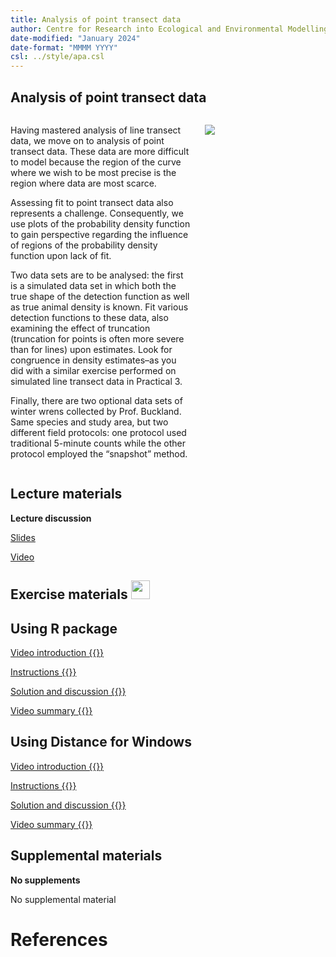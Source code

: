 ```yaml
---
title: Analysis of point transect data
author: Centre for Research into Ecological and Environmental Modelling <br> **University of St Andrews**
date-modified: "January 2024"
date-format: "MMMM YYYY"
csl: ../style/apa.csl
---
```


## Analysis of point transect data


::: columns

::: {.column width="60%"}
Having mastered analysis of line transect data, we move on to analysis of point transect data.  These data are more difficult to model because the region of the curve where we wish to be most precise is the region where data are most scarce.

Assessing fit to point transect data also represents a challenge.  Consequently, we use plots of the probability density function to gain perspective regarding the influence of regions of the probability density function upon lack of fit.

Two data sets are to be analysed: the first is a simulated data set in which both the true shape of the detection function as well as true animal density is known.  Fit various detection functions to these data, also examining the effect of truncation (truncation for points is often more severe than for lines) upon estimates.  Look for congruence in density estimates--as you did with a similar exercise performed on simulated line transect data in Practical 3.

Finally, there are two optional data sets of winter wrens collected by Prof. Buckland.  Same species and study area, but two different field protocols: one protocol used traditional 5-minute counts while the other protocol employed the "snapshot" method.
:::

::: {.column width="40%"}
![](points-unsplash.jpg)

:::

:::

## Lecture materials
::: slide-deck
**Lecture discussion**


::: slides
[Slides](Mod5-2023-points.pdf)
:::


::: video
[Video](https://youtu.be/U3dy7X6COw4)
:::
:::

## Exercise materials ![](../style/icons/application-exercise.png){height=30}

::::: {.panel-tabset .nav-pills}


## Using R package

::: video
[Video introduction  {{<fa brands r-project>}} ](https://youtu.be/KvHXifoIcFY)
:::

::: instructions
[Instructions  {{<fa brands r-project>}}](R-prac/Pr5-instructions.qmd)
:::

::: instructions
[Solution and discussion  {{<fa brands r-project>}}](R-prac/Prac5_solution.qmd)
:::

::: video
[Video summary  {{<fa brands r-project>}}](https://youtu.be/2ZKLQzMFGSY)
:::

## Using Distance for Windows

::: video
[Video introduction  {{<fa brands windows>}}](https://youtu.be/Mc04tkWnaNs)
:::

::: instructions
[Instructions  {{<fa brands windows>}}](DistWin-prac/Pr5-instructions-DistWin.qmd)
:::

::: instructions
[Solution and discussion  {{<fa brands windows>}}](DistWin-prac/Pr5-solution-DistWin.qmd)
:::

::: video
[Video summary  {{<fa brands windows>}}](https://youtu.be/hHTUFk-Blu0)
:::

:::::


## Supplemental materials
::: homework
**No supplements**

::: instructions
No supplemental material
:::
:::

# References